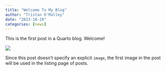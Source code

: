 ```yaml
---
title: "Welcome To My Blog"
author: "Tristan O'Malley"
date: "2023-10-29"
categories: [news]
---
```


This is the first post in a Quarto blog. Welcome!

![](thumbnail.jpg)

Since this post doesn't specify an explicit `image`, the first image in the post will be used in the listing page of posts.
